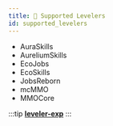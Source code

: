 ```yaml
---
title: 👔 Supported Levelers
id: supported_levelers
---
```


- AuraSkills
- AureliumSkills
- EcoJobs
- EcoSkills
- JobsReborn
- mcMMO
- MMOCore

:::tip
[**leveler-exp**](../reference/events.mdx#leveler_exp)
:::